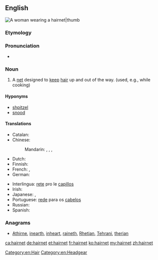 ==English==
[[Image:Bundesarchiv Bild 183-F0804-0015-001, Schwarza, finnische Oberschülerinnen.jpg|A woman wearing a hairnet|thumb]]
{{wikipedia}}

===Etymology===
{{compound|hair|net|lang=en}}

===Pronunciation===
* {{a|General American}} {{IPA|/ˈhɛrˌnɛt/|lang=en}}

===Noun===
{{en-noun}}

# A [[net]] designed to [[keep]] [[hair]] up and out of the way. (used, e.g., while cooking)

====Hyponyms====
* [[shpitzel]]
* [[snood]]

====Translations====
{{trans-top|net designed to keep hair up}}
* Catalan: {{t+|ca|ret|m}}
* Chinese:
*: Mandarin: {{t|cmn|髮網|sc=Hani}}, {{t+|cmn|发网|tr=fàwǎng|sc=Hani}}, {{t|cmn|頭套|sc=Hani}}, {{t+|cmn|头套|tr=tóutào|sc=Hani}}
* Dutch: {{t+|nl|haarnetje|n}}
* Finnish: {{t|fi|hiusverkko}}
* French: {{t+|fr|filet à cheveux|m}}, {{t+|fr|résille|f}}
* German: {{t+|de|Haarnetz|n}}
{{trans-mid}}
* Interlingua: [[rete]] pro le [[capillos]]
* Irish: {{t|ga|eangach ghruaige|f}}
* Japanese: {{t+|ja|コール|tr=kōru|sc=Jpan}}, {{t|ja|ヘアネット|tr=heanetto|sc=Jpan}}
* Portuguese: [[rede]] para os [[cabelos]] {{g|f}}
* Russian: {{t+|ru|се́тка|f}} {{qualifier|для воло́с}}
* Spanish: {{t+|es|redecilla|f}}
{{trans-bottom}}

===Anagrams===
* [[Athirne#English|Athirne]], [[inearth#English|inearth]], [[inheart#English|inheart]], [[raineth#English|raineth]], [[Rhetian#English|Rhetian]], [[Tehrani#English|Tehrani]], [[therian#English|therian]]

[[Category:en:Hair]]
[[Category:en:Headgear]]

[[ca:hairnet]]
[[de:hairnet]]
[[et:hairnet]]
[[fr:hairnet]]
[[ko:hairnet]]
[[my:hairnet]]
[[zh:hairnet]]